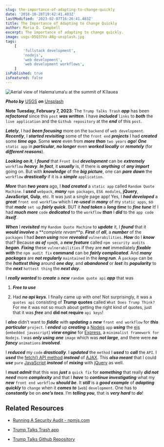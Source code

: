 ```yaml
---
slug: the-importance-of-adapting-to-change-quickly
date: '2018-10-28T19:42:41.483Z'
lastModified: '2023-02-07T16:26:41.483Z'
title: The Importance of Adapting to Change Quickly
author: Maria D. Campbell
excerpt: The importance of adapting to change quickly.
image: usgs-D5Q37Vo-ANg-unsplash.jpg
tags:
    [
        'fullstack development',
        'nodejs',
        'web development',
        'web development workflows',
    ]
isPublished: true
isFeatured: false
---
```


![Aerial view of Halema‘uma‘u at the summit of Kīlauea](usgs-D5Q37Vo-ANg-unsplash.jpg)

***Photo by*** [USGS](https://unsplash.com/@usgs) ***on***
[Unsplash](https://unsplash.com/photos/D5Q37Vo-ANg)

**Note Tuesday, February 7, 2023**: The `Trump Talks Trash` **_app_** has been
**_refactored_** since this `post` **_was written_**. I have **_included_**
`links` to **_both_** the `live application` and the `Github repository` at the
**_end_** of this `post`.

**_Lately_**, I had **_been focusing_** more on the `backend` of
`web development`. **_Recently_**, I **_started revisiting_** some of the
`front end` **_projects_** I had **_created_** some **_time ago_**. Some
**_were_** even from **_more than_** `two years` **_ago_**! **_One_**
`static app` in **_particular_**, **_no longer_** even **_worked locally_** or
**_remotely_** (for **_different reasons_**).

**_Looking on it_**, I **_found_** that `Front End` **_development_** can be
**_extremely_** `workflow` **_heavy_**. **_In fact_**, it **_usually_** is, if
there is **_anything_** of **_any import_** going on. But with **_knowledge_**
of the **_big picture_**, one can **_pare down_** the `workflow`
**_drastically_** if it is a **_simple_** `application`.

**_More_** than **_two years_** ago, I **_had created_** a `static app` called
`Random Quote Machine`. I **_used_** `webpack`, **_many_** `npm packages`,
`ES6 modules`, **jQuery**, **JavaScript**, **Gulp**, etc. It was just a single
page app! Yes, I **_had developed_** a **_great_** `front end workflow` which I
**_re-used_** in **_many_** of my `static apps`, so that **_made_** `set up`
**_fairly quick_**. BUT it **_had taken_** a **_long time_** to **_fine tune_**
it! I had **_much more_** `code` **_dedicated_** to the `workflow` **_than_** I
**_did_** to the `app code` **_itself_**.

**_When_** I **_revisited_** my `Random Quote Machine` to **_update_** it, I
**_found_** that it **_would involve_** a **_complete revam_**p. **_First_** of
**_all_**, a **_number_** of the `packages` I had **_been using_** now
**_revealed_** `vulnerabilities`. **_How_** do I **_know_** that? Because **_as
of_** `npm@6`, a **_new feature_** called `npm security audits` **_began_**.
**_Fixing_** these `vulnerabilities` if they are **_not_** immediately
**_fixable_** **_with_** the `npm audit fix` **command** can be **_fairly
complicated_**. And **_many packages_** are **_not regularly_** `maintained` in
the **_long run_**. A `package` can be the **_hottest thing_** around **_one
day_**, and **_abandoned_** or **_lost_** its **_popularity_** to the **_next_**
`hottest thing` the **_next day_**.

I **_really wanted_** to **_create_** a **_new_** `random quote api` **_app_**
that was

1. **_Free to use_**

2. Had **_no api keys_**. I finally came up with one! Not surprisingly, it was a
   `quotes api` consisting of **_Trump_** **quotes** called
   `What Does Trump Think?` For me it was not so much about getting the right
   kind of quotes, just that it was **_free_** and **did not require**
   `api keys`!

I **_also_** didn’t want to **_fiddle_** with **_updating_** a **_new_**
`front end workflow` for **_this particular_** `project`. I **_ended_** up
**_creating_** a [Nodejs](https://nodejs.org/en/) `app` **_using_** the
[ejs](https://ejs.co/) (`embedded javascript`) **_view engine_** for
[Express](https://expressjs.com/), a `minimalist framework for Nodejs`. I was
**_only using_** **_one_** `image` which was **_not large_**, and there were
**_no fancy_** `animations` **_involved_**.

I **_reduced_** my `code` **_drastically_**. I **_updated_** the `method` I
**_used_** to **_call_** the `API`. I **_used_** the
[fetch() API method](https://developer.mozilla.org/en-US/docs/Web/API/Fetch_API/Using_Fetch)
**_instead_** of
[AJAX](https://developer.mozilla.org/en-US/docs/Web/Guide/AJAX). This **_also
meant_** that I could **_use_** `pure`
[JavaScript](https://developer.mozilla.org/en-US/docs/Web/JavaScript)
**_instead_** of **_mixing_** with [jQuery](https://github.com/jquery/jquery) as
well.

I **_must admit_** that this was **_just_** a `quick fix` for **_something_**
that really **_did not need_** more **_complexity_** and that I **_have_** to
**_continue investigating_** what my **_new_** `front end workflow` **_should
be_**. It **_still_** is a **_good example_** of **_adapting quickly_** to
`change` when it **_comes to_** (`web`) `development`. One has to
**_constantly_** be on **_one’s toes_**. I’m **_telling you_**, that is **_very
hard_** to **_do_**!

## Related Resources

-   [Running A Security Audit - npmjs.com](https://docs.npmjs.com/getting-started/running-a-security-audit)

-   [Trump Talks Trash app](https://trump-talks-nextjs.vercel.app/)

-   [Trump Talks Github Repository](https://github.com/interglobalmedia/trump-talks-nextjs)
